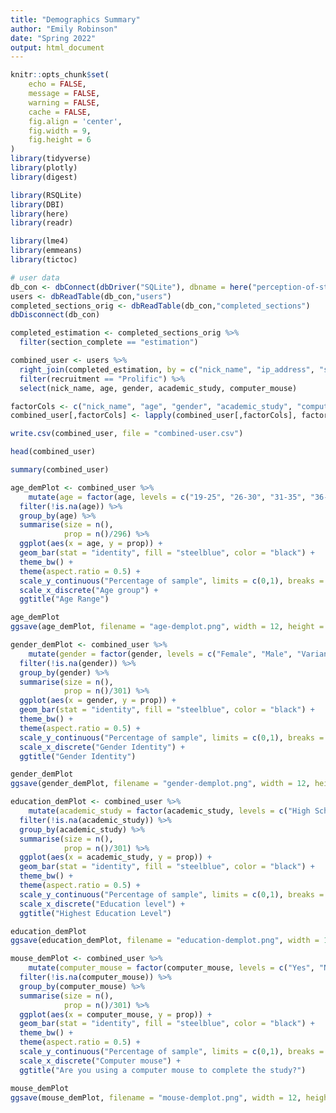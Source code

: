 ```yaml
---
title: "Demographics Summary"
author: "Emily Robinson"
date: "Spring 2022"
output: html_document
---
```


```r
knitr::opts_chunk$set(
	echo = FALSE,
	message = FALSE,
	warning = FALSE,
	cache = FALSE,
	fig.align = 'center',
	fig.width = 9,
	fig.height = 6
)
library(tidyverse)
library(plotly)
library(digest)

library(RSQLite)
library(DBI)
library(here)
library(readr)

library(lme4)
library(emmeans)
library(tictoc)
```

```r
# user data
db_con <- dbConnect(dbDriver("SQLite"), dbname = here("perception-of-statistical-graphics/databases/00_demographics_db.db"))
users <- dbReadTable(db_con,"users")
completed_sections_orig <- dbReadTable(db_con,"completed_sections")
dbDisconnect(db_con)

completed_estimation <- completed_sections_orig %>%
  filter(section_complete == "estimation")

combined_user <- users %>%
  right_join(completed_estimation, by = c("nick_name", "ip_address", "study_starttime", "prolific_id")) %>%
  filter(recruitment == "Prolific") %>%
  select(nick_name, age, gender, academic_study, computer_mouse)

factorCols <- c("nick_name", "age", "gender", "academic_study", "computer_mouse")
combined_user[,factorCols] <- lapply(combined_user[,factorCols], factor)

write.csv(combined_user, file = "combined-user.csv")
```

```r
head(combined_user)

summary(combined_user)
```

```r
age_demPlot <- combined_user %>%
    mutate(age = factor(age, levels = c("19-25", "26-30", "31-35", "36-40", "41-45", "46-50", "51-55", "56-60", "Over 60"))) %>%
  filter(!is.na(age)) %>%
  group_by(age) %>%
  summarise(size = n(),
            prop = n()/296) %>%
  ggplot(aes(x = age, y = prop)) +
  geom_bar(stat = "identity", fill = "steelblue", color = "black") +
  theme_bw() +
  theme(aspect.ratio = 0.5) +
  scale_y_continuous("Percentage of sample", limits = c(0,1), breaks = seq(0,1,0.2), labels = scales::percent) +
  scale_x_discrete("Age group") +
  ggtitle("Age Range")

age_demPlot
ggsave(age_demPlot, filename = "age-demplot.png", width = 12, height = 6)
```

```r
gender_demPlot <- combined_user %>%
    mutate(gender = factor(gender, levels = c("Female", "Male", "Variant/Nonconforming", "Prefer not to answer"))) %>%
  filter(!is.na(gender)) %>%
  group_by(gender) %>%
  summarise(size = n(),
            prop = n()/301) %>%
  ggplot(aes(x = gender, y = prop)) +
  geom_bar(stat = "identity", fill = "steelblue", color = "black") +
  theme_bw() +
  theme(aspect.ratio = 0.5) +
  scale_y_continuous("Percentage of sample", limits = c(0,1), breaks = seq(0,1,0.2), labels = scales::percent) +
  scale_x_discrete("Gender Identity") +
  ggtitle("Gender Identity")

gender_demPlot
ggsave(gender_demPlot, filename = "gender-demplot.png", width = 12, height = 6)
```

```r
education_demPlot <- combined_user %>%
    mutate(academic_study = factor(academic_study, levels = c("High School or Less", "Some Undergraduate Courses", "Undergraduate Degree", "Some Graduate Courses", "Graduate Degree", "Prefer not to answer"))) %>%
  filter(!is.na(academic_study)) %>%
  group_by(academic_study) %>%
  summarise(size = n(),
            prop = n()/301) %>%
  ggplot(aes(x = academic_study, y = prop)) +
  geom_bar(stat = "identity", fill = "steelblue", color = "black") +
  theme_bw() +
  theme(aspect.ratio = 0.5) +
  scale_y_continuous("Percentage of sample", limits = c(0,1), breaks = seq(0,1,0.2), labels = scales::percent) +
  scale_x_discrete("Education level") +
  ggtitle("Highest Education Level")

education_demPlot
ggsave(education_demPlot, filename = "education-demplot.png", width = 12, height = 6)
```

```r
mouse_demPlot <- combined_user %>%
    mutate(computer_mouse = factor(computer_mouse, levels = c("Yes", "No"))) %>%
  filter(!is.na(computer_mouse)) %>%
  group_by(computer_mouse) %>%
  summarise(size = n(),
            prop = n()/301) %>%
  ggplot(aes(x = computer_mouse, y = prop)) +
  geom_bar(stat = "identity", fill = "steelblue", color = "black") +
  theme_bw() +
  theme(aspect.ratio = 0.5) +
  scale_y_continuous("Percentage of sample", limits = c(0,1), breaks = seq(0,1,0.2), labels = scales::percent) +
  scale_x_discrete("Computer mouse") +
  ggtitle("Are you using a computer mouse to complete the study?")

mouse_demPlot
ggsave(mouse_demPlot, filename = "mouse-demplot.png", width = 12, height = 6)
```
